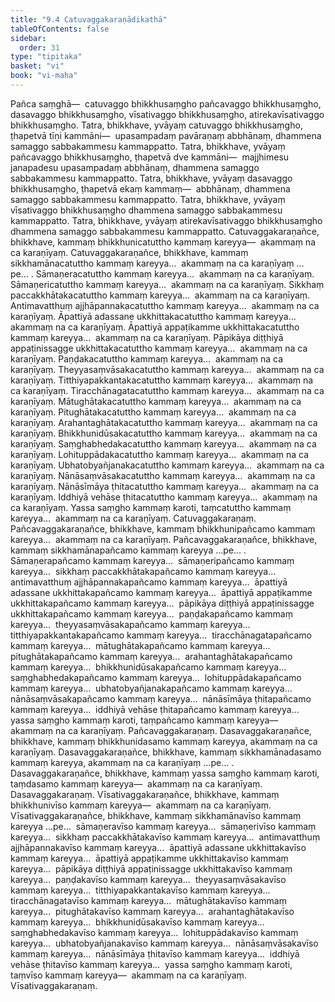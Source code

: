 ```yaml
---
title: "9.4 Catuvaggakaraṇādikathā"
tableOfContents: false
sidebar:
  order: 31
type: "tipitaka"
basket: "vi"
book: "vi-maha"
---
```



<DynamicBreadcrumb />

<Division number="388" book="vi-maha" bookNo="3" page="439">

<Paragraph number="1797" book="vi-maha">
Pañca saṃghā—  catuvaggo bhikkhusaṃgho pañcavaggo bhikkhusaṃgho, dasavaggo bhikkhusaṃgho, vīsativaggo bhikkhusaṃgho, atirekavīsativaggo bhikkhusaṃgho. Tatra, bhikkhave, yvāyaṃ catuvaggo bhikkhusaṃgho, ṭhapetvā tīṇi kammāni—  upasampadaṃ pavāraṇaṃ abbhānaṃ, dhammena samaggo sabbakammesu kammappatto. Tatra, bhikkhave, yvāyaṃ pañcavaggo bhikkhusaṃgho, ṭhapetvā dve kammāni—  majjhimesu janapadesu upasampadaṃ abbhānaṃ, dhammena samaggo sabbakammesu kammappatto. Tatra, bhikkhave, yvāyaṃ dasavaggo bhikkhusaṃgho, ṭhapetvā ekaṃ kammaṃ—  abbhānaṃ, dhammena samaggo sabbakammesu kammappatto. Tatra, bhikkhave, yvāyaṃ vīsativaggo bhikkhusaṃgho dhammena samaggo sabbakammesu kammappatto. Tatra, bhikkhave, yvāyaṃ atirekavīsativaggo bhikkhusaṃgho dhammena samaggo sabbakammesu kammappatto.
</Paragraph>

</Division>
<Division number="389" book="vi-maha" bookNo="3" page="440">

<Paragraph number="1798" book="vi-maha">
Catuvaggakaraṇañce, bhikkhave, kammaṃ bhikkhunicatuttho kammaṃ kareyya—  akammaṃ na ca karaṇīyaṃ. Catuvaggakaraṇañce, bhikkhave, kammaṃ sikkhamānacatuttho kammaṃ kareyya…  akammaṃ na ca karaṇīyaṃ …pe… . Sāmaṇeracatuttho kammaṃ kareyya…  akammaṃ na ca karaṇīyaṃ. Sāmaṇericatuttho kammaṃ kareyya…  akammaṃ na ca karaṇīyaṃ. Sikkhaṃ paccakkhātakacatuttho kammaṃ kareyya…  akammaṃ na ca karaṇīyaṃ. Antimavatthuṃ ajjhāpannakacatuttho kammaṃ kareyya…  akammaṃ na ca karaṇīyaṃ. Āpattiyā adassane ukkhittakacatuttho kammaṃ kareyya…  akammaṃ na ca karaṇīyaṃ. Āpattiyā appaṭikamme ukkhittakacatuttho kammaṃ kareyya…  akammaṃ na ca karaṇīyaṃ. Pāpikāya diṭṭhiyā appaṭinissagge ukkhittakacatuttho kammaṃ kareyya…  akammaṃ na ca karaṇīyaṃ. Paṇḍakacatuttho kammaṃ kareyya…  akammaṃ na ca karaṇīyaṃ. Theyyasaṃvāsakacatuttho kammaṃ kareyya…  akammaṃ na ca karaṇīyaṃ. Titthiyapakkantakacatuttho kammaṃ kareyya…  akammaṃ na ca karaṇīyaṃ. Tiracchānagatacatuttho kammaṃ kareyya…  akammaṃ na ca karaṇīyaṃ. Mātughātakacatuttho kammaṃ kareyya…  akammaṃ na ca karaṇīyaṃ. Pitughātakacatuttho kammaṃ kareyya…  akammaṃ na ca karaṇīyaṃ. Arahantaghātakacatuttho kammaṃ kareyya…  akammaṃ na ca karaṇīyaṃ. Bhikkhunidūsakacatuttho kammaṃ kareyya…  akammaṃ na ca karaṇīyaṃ. Saṃghabhedakacatuttho kammaṃ kareyya…  akammaṃ na ca karaṇīyaṃ. Lohituppādakacatuttho kammaṃ kareyya…  akammaṃ na ca karaṇīyaṃ. Ubhatobyañjanakacatuttho kammaṃ kareyya…  akammaṃ na ca karaṇīyaṃ. Nānāsaṃvāsakacatuttho kammaṃ kareyya…  akammaṃ na ca karaṇīyaṃ. Nānāsīmāya ṭhitacatuttho kammaṃ kareyya…  akammaṃ na ca karaṇīyaṃ. Iddhiyā vehāse ṭhitacatuttho kammaṃ kareyya…  akammaṃ na ca karaṇīyaṃ. Yassa saṃgho kammaṃ karoti, taṃcatuttho kammaṃ kareyya…  akammaṃ na ca karaṇīyaṃ.

</Paragraph>
</Division>

<Paragraph number="1799" type="center" book="vi-maha">
Catuvaggakaraṇaṃ.


</Paragraph>

<Division number="390" book="vi-maha" bookNo="3" page="440">

<Paragraph number="1800" book="vi-maha">
Pañcavaggakaraṇañce, bhikkhave, kammaṃ bhikkhunipañcamo kammaṃ kareyya…  akammaṃ na ca karaṇīyaṃ. Pañcavaggakaraṇañce, bhikkhave, kammaṃ sikkhamānapañcamo kammaṃ kareyya …pe… . Sāmaṇerapañcamo kammaṃ kareyya…  sāmaṇeripañcamo kammaṃ kareyya…  sikkhaṃ paccakkhātakapañcamo kammaṃ kareyya…  antimavatthuṃ ajjhāpannakapañcamo kammaṃ kareyya…  āpattiyā adassane ukkhittakapañcamo kammaṃ kareyya…  āpattiyā appaṭikamme ukkhittakapañcamo kammaṃ kareyya…  pāpikāya diṭṭhiyā appaṭinissagge ukkhittakapañcamo kammaṃ kareyya…  paṇḍakapañcamo kammaṃ kareyya…  theyyasaṃvāsakapañcamo kammaṃ kareyya…  titthiyapakkantakapañcamo kammaṃ kareyya…  tiracchānagatapañcamo kammaṃ kareyya…  mātughātakapañcamo kammaṃ kareyya…  pitughātakapañcamo kammaṃ kareyya…  arahantaghātakapañcamo kammaṃ kareyya…  bhikkhunidūsakapañcamo kammaṃ kareyya…  saṃghabhedakapañcamo kammaṃ kareyya…  lohituppādakapañcamo kammaṃ kareyya…  ubhatobyañjanakapañcamo kammaṃ kareyya…  nānāsaṃvāsakapañcamo kammaṃ kareyya…  nānāsīmāya ṭhitapañcamo kammaṃ kareyya…  iddhiyā vehāse ṭhitapañcamo kammaṃ kareyya…  yassa saṃgho kammaṃ karoti, taṃpañcamo kammaṃ kareyya—  akammaṃ na ca karaṇīyaṃ.

</Paragraph>
</Division>

<Paragraph number="1801" type="center" book="vi-maha">
Pañcavaggakaraṇaṃ.


</Paragraph>

<Division number="391" book="vi-maha" bookNo="3" page="441">

<Paragraph number="1802" book="vi-maha">
Dasavaggakaraṇañce, bhikkhave, kammaṃ bhikkhunidasamo kammaṃ kareyya, akammaṃ na ca karaṇīyaṃ. Dasavaggakaraṇañce, bhikkhave, kammaṃ sikkhamānadasamo kammaṃ kareyya, akammaṃ na ca karaṇīyaṃ …pe… . Dasavaggakaraṇañce, bhikkhave, kammaṃ yassa saṃgho kammaṃ karoti, taṃdasamo kammaṃ kareyya—  akammaṃ na ca karaṇīyaṃ.

</Paragraph>
</Division>

<Paragraph number="1803" type="center" book="vi-maha">
Dasavaggakaraṇaṃ.


</Paragraph>

<Division number="392" book="vi-maha" bookNo="3" page="441">

<Paragraph number="1804" book="vi-maha">
Vīsativaggakaraṇañce, bhikkhave, kammaṃ bhikkhunivīso kammaṃ kareyya—  akammaṃ na ca karaṇīyaṃ. Vīsativaggakaraṇañce, bhikkhave, kammaṃ sikkhamānavīso kammaṃ kareyya …pe…  sāmaṇeravīso kammaṃ kareyya…  sāmaṇerivīso kammaṃ kareyya…  sikkhaṃ paccakkhātakavīso kammaṃ kareyya…  antimavatthuṃ ajjhāpannakavīso kammaṃ kareyya…  āpattiyā adassane ukkhittakavīso kammaṃ kareyya…  āpattiyā appaṭikamme ukkhittakavīso kammaṃ kareyya…  pāpikāya diṭṭhiyā appaṭinissagge ukkhittakavīso kammaṃ kareyya…  paṇḍakavīso kammaṃ kareyya…  theyyasaṃvāsakavīso kammaṃ kareyya…  titthiyapakkantakavīso kammaṃ kareyya…  tiracchānagatavīso kammaṃ kareyya…  mātughātakavīso kammaṃ kareyya…  pitughātakavīso kammaṃ kareyya…  arahantaghātakavīso kammaṃ kareyya…  bhikkhunidūsakavīso kammaṃ kareyya…  saṃghabhedakavīso kammaṃ kareyya…  lohituppādakavīso kammaṃ kareyya…  ubhatobyañjanakavīso kammaṃ kareyya…  nānāsaṃvāsakavīso kammaṃ kareyya…  nānāsīmāya ṭhitavīso kammaṃ kareyya…  iddhiyā vehāse ṭhitavīso kammaṃ kareyya…  yassa saṃgho kammaṃ karoti, taṃvīso kammaṃ kareyya—  akammaṃ na ca karaṇīyaṃ.

</Paragraph>
</Division>

<Paragraph number="1805" type="center" book="vi-maha">
Vīsativaggakaraṇaṃ.
</Paragraph>